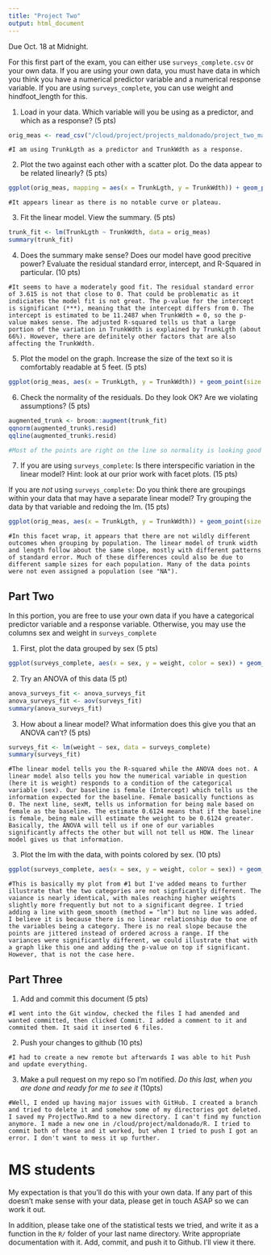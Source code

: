 ```yaml
---
title: "Project Two"
output: html_document
---
```


Due Oct. 18 at Midnight. 

For this first part of the exam, you can either use `surveys_complete.csv` or your own data. If you are using your own data, you must have data in which you think you have a numerical predictor variable and a numerical response variable. If you are using `surveys_complete`, you can use weight and hindfoot_length for this.

1) Load in your data. Which variable will you be using as a predictor, and which as a response? (5 pts)

```r
orig_meas <- read_csv("/cloud/project/projects_maldonado/project_two_maldonado/origdata_meas.csv")

```

```
#I am using TrunkLgth as a predictor and TrunkWdth as a response. 
```

2) Plot the two against each other with a scatter plot. Do the data appear to be related linearly? (5 pts)


```r
ggplot(orig_meas, mapping = aes(x = TrunkLgth, y = TrunkWdth)) + geom_point()
```

```
#It appears linear as there is no notable curve or plateau. 
```


3) Fit the linear model. View the summary. (5 pts)


```r
trunk_fit <- lm(TrunkLgth ~ TrunkWdth, data = orig_meas)
summary(trunk_fit)
```

4) Does the summary make sense? Does our model have good precitive power? Evaluate the residual standard error, intercept, and R-Squared in particular.  (10 pts)


```
#It seems to have a moderately good fit. The residual standard error of 3.615 is not that close to 0. That could be problematic as it indiciates the model fit is not great. The p-value for the intercept is significant (***), meaning that the intercept differs from 0. The intercept is estimated to be 11.2487 when TrunkWdth = 0, so the p-value makes sense. The adjusted R-squared tells us that a large portion of the variation in TrunkWdth is explained by TrunkLgth (about 66%). However, there are definitely other factors that are also affecting the TrunkWdth. 
```


5) Plot the model on the graph. Increase the size of the text so it is comfortably readable at 5 feet. (5 pts)

```r
ggplot(orig_meas, aes(x = TrunkLgth, y = TrunkWdth)) + geom_point(size = 0.5) + geom_smooth(method = "lm", color = "navy", size = 0.5, fill = "deeppink4") + labs(x = "Trunk Width (mm)", y = "Trunk Length (mm)", title = "Linear regression to predict trunk width")+ annotate("text", x = 40, y = 15, label = "R^2 == 0.659", color = "firebrick", size = 7) + theme_bw() + theme(text=element_text(size = 20))

```


6) Check the normality of the residuals. Do they look OK? Are we violating assumptions? (5 pts)

```r

augmented_trunk <- broom::augment(trunk_fit)
qqnorm(augmented_trunk$.resid)
qqline(augmented_trunk$.resid)

```


```r

#Most of the points are right on the line so normality is looking good for the residuals. Since our relationship of numerical variables was linear and our residuals are normally distributed, we are not violating any assumptions. 
```

7) If you are using `surveys_complete`: Is there interspecific variation in the linear model? Hint: look at our prior work with facet plots. (15 pts) 

If you are *not* using  `surveys_complete`: Do you think there are groupings within your data that may have a separate linear model? Try grouping the data by that variable and redoing the lm. (15 pts)

```r
ggplot(orig_meas, aes(x = TrunkLgth, y = TrunkWdth)) + geom_point(size = 0.5) + geom_smooth(method = "lm", color = "navy", size = 0.5, fill = "deeppink4") + theme_bw() + facet_wrap(facets = vars(population))
```
```
#In this facet wrap, it appears that there are not wildly different outcomes when grouping by population. The linear model of trunk width and length follow about the same slope, mostly with different patterns of standard error. Much of these differences could also be due to different sample sizes for each population. Many of the data points were not even assigned a population (see "NA"). 
```

## Part Two

In this portion, you are free to use your own data if you have a categorical predictor variable and a response variable. Otherwise, you may use the columns sex and weight in `surveys_complete`

1) First, plot the data grouped by sex (5 pts)

```r


ggplot(surveys_complete, aes(x = sex, y = weight, color = sex)) + geom_jitter()

```

2) Try an ANOVA of this data (5 pt)

```r

anova_surveys_fit <- anova_surveys_fit
anova_surveys_fit <- aov(surveys_fit)
summary(anova_surveys_fit)

```

3) How about a linear model? What information does this give you that an ANOVA can't? (5 pts)


```r


surveys_fit <- lm(weight ~ sex, data = surveys_complete)
summary(surveys_fit)

```

```
#The linear model tells you the R-squared while the ANOVA does not. A linear model also tells you how the numerical variable in question (here it is weight) responds to a condition of the categorical variable (sex). Our baseline is female (Intercept) which tells us the information expected for the baseline. Female basically functions as 0. The next line, sexM, tells us information for being male based on female as the baseline. The estimate 0.6124 means that if the baseline is female, being male will estimate the weight to be 0.6124 greater. Basically, the ANOVA will tell us if one of our variables significantly affects the other but will not tell us HOW. The linear model gives us that information. 
```

3) Plot the lm with the data, with points colored by sex. (10 pts)


```r

ggplot(surveys_complete, aes(x = sex, y = weight, color = sex)) + geom_jitter() + labs(x = "Sex", y = "Weight (g)") + stat_summary(fun.data = "mean_se", color = "black")
```
```
#This is basically my plot from #1 but I've added means to further illustrate that the two categories are not signficantly different. The vaiance is nearly identical, with males reaching higher weights slightly more frequently but not to a significant degree. I tried adding a line with geom_smooth (method = "lm") but no line was added. I believe it is because there is no linear relationship due to one of the variables being a category. There is no real slope because the points are jittered instead of ordered across a range. If the variances were significantly different, we could illustrate that with a graph like this one and adding the p-value on top if significant. However, that is not the case here.  
```


## Part Three


1) Add and commit this document (5 pts)

```
#I went into the Git window, checked the files I had amended and wanted committed, then clicked Commit. I added a comment to it and commited them. It said it inserted 6 files. 
```

2) Push your changes to github (10 pts)

```
#I had to create a new remote but afterwards I was able to hit Push and update everything. 
```

3) Make a pull request on my repo so I'm notified. *Do this last, when you are done and ready for me to see it* (10pts)

```
#Well, I ended up having major issues with GitHub. I created a branch and tried to delete it and somehow some of my directories got deleted. I saved my ProjectTwo.Rmd to a new directory. I can't find my function anymore. I made a new one in /cloud/project/maldonado/R. I tried to commit both of these and it worked, but when I tried to push I got an error. I don't want to mess it up further. 
```

# MS students

My expectation is that you'll do this with your own data. If any part of this doesn't make sense with your data, please get in touch ASAP so we can work it out.

In addition, please take one of the statistical tests we tried, and write it as a function in the `R/` folder of your last name directory. Write appropriate documentation with it. Add, commit, and push it to Github. I'll view it there.
